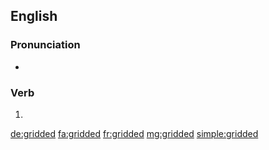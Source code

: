 ==English==

===Pronunciation===
* {{IPA|/ˈɡɹɪdɪd/|lang=en}}

===Verb===
{{head|en|verb form}}

# {{en-past of|grid}}

[[de:gridded]]
[[fa:gridded]]
[[fr:gridded]]
[[mg:gridded]]
[[simple:gridded]]